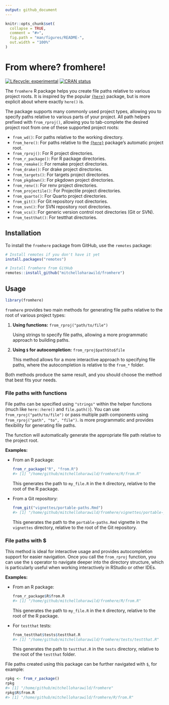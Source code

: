 ```yaml
---
output: github_document
---
```


<!-- README.md is generated from README.Rmd. Please edit that file -->

```r
knitr::opts_chunk$set(
  collapse = TRUE,
  comment = "#>",
  fig.path = "man/figures/README-",
  out.width = "100%"
)
```

# From where? fromhere!

<!-- badges: start -->
[![Lifecycle: experimental](https://img.shields.io/badge/lifecycle-experimental-orange.svg)](https://lifecycle.r-lib.org/articles/stages.html#experimental)
[![CRAN status](https://www.r-pkg.org/badges/version/fromhere)](https://CRAN.R-project.org/package=fromhere)
<!-- badges: end -->

The `fromhere` R package helps you create file paths relative to various project roots. It is inspired by the popular [`{here}`](https://here.r-lib.org/) package, but is more explicit about where exactly `here()` is.

The package supports many commonly used project types, allowing you to specify paths relative to various parts of your project. All path helpers prefixed with `from_rproj()`, allowing you to tab-complete the desired project root from one of these supported project roots:

- `from_wd()`: For paths relative to the working directory.
- `from_here()`: For paths relative to the [`{here}`](https://here.r-lib.org/) package's automatic project root.
- `from_rproj()`: For R project directories.
- `from_r_package()`: For R package directories.
- `from_remake()`: For remake project directories.
- `from_drake()`: For drake project directories.
- `from_targets()`: For targets project directories.
- `from_pkgdown()`: For pkgdown project directories.
- `from_renv()`: For renv project directories.
- `from_projectile()`: For Projectile project directories.
- `from_quarto()`: For Quarto project directories.
- `from_git()`: For Git repository root directories.
- `from_svn()`: For SVN repository root directories.
- `from_vcs()`: For generic version control root directories (Git or SVN).
- `from_testthat()`: For testthat directories.

## Installation

To install the `fromhere` package from GitHub, use the `remotes` package:

```r
# Install remotes if you don't have it yet
install.packages("remotes")

# Install fromhere from GitHub
remotes::install_github("mitchelloharawild/fromhere")
```

## Usage

```r
library(fromhere)
```


`fromhere` provides two main methods for generating file paths relative to the root of various project types:

1. **Using functions:** `from_rproj("path/to/file")`

   Using strings to specify file paths, allowing a more programmatic approach to building paths.

2. **Using `$` for autocompletion:** `from_rproj$path$to$file`

   This method allows for a more interactive approach to specifying file paths, where the autocompletion is relative to the `from_*` folder.

Both methods produce the same result, and you should choose the method that best fits your needs.

### File paths with functions

File paths can be specified using `"strings"` within the helper functions (much like `here::here()` and `file.path()`). You can use `from_rproj("path/to/file")` or pass multiple path components using `from_rproj("path", "to", "file")`. 
is more programmatic and provides flexibility for generating file paths.

The function will automatically generate the appropriate file path relative to the project root.

**Examples:**

- From an R package:

    ```r
    from_r_package("R", "from.R")
    #> [1] "/home/github/mitchelloharawild/fromhere/R/from.R"
    ```

    This generates the path to `my_file.R` in the `R` directory, relative to the root of the R package.

- From a Git repository:

    ```r
    from_git("vignettes/portable-paths.Rmd")
    #> [1] "/home/github/mitchelloharawild/fromhere/vignettes/portable-paths.Rmd"
    ```

    This generates the path to the `portable-paths.Rmd` vignette in the `vignettes` directory, relative to the root of the Git repository.

### File paths with $

This method is ideal for interactive usage and provides autocompletion support for easier navigation. Once you call the `from_rproj` function, you can use the `$` operator to navigate deeper into the directory structure, which is particularly useful when working interactively in RStudio or other IDEs.

**Examples:**

- From an R package:

    ```r
    from_r_package$R$from.R
    #> [1] "/home/github/mitchelloharawild/fromhere/R/from.R"
    ```

    This generates the path to `my_file.R` in the `R` directory, relative to the root of the R package.

- For `testthat` tests:

    ```r
    from_testthat$tests$testthat.R
    #> [1] "/home/github/mitchelloharawild/fromhere/tests/testthat.R"
    ```

    This generates the path to `testthat.R` in the `tests` directory, relative to the root of the `testthat` folder.

File paths created using this package can be further navigated with `$`, for example:

```r
rpkg <- from_r_package()
rpkg
#> [1] "/home/github/mitchelloharawild/fromhere"
rpkg$R$from.R
#> [1] "/home/github/mitchelloharawild/fromhere/R/from.R"
```

